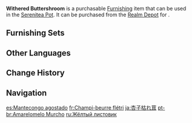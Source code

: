{{Furnishing Infobox
|id             = 372451
|image          = Item Withered Buttershroom.png
|category       = Landform
|subcategory    = Large Shrub
|quality        = 2
|adeptal_energy = 10
|load           = 35
|reduced_load   = 24
|description    = Mushrooms with broad caps that are known to take on their vivid "buttery" color under the sunlight. Their unique patterns cause them to resemble withered leaves, hence the name. Though their unique colors are quite similar to that of certain herbs, this type of mushroom lacks any special medicinal properties, and in fact is poisonous to some degree. Do not eat them!
|blueprint      = 
|source1        = [[Realm Depot]]
|source2        = 
|source3        = 
|source4        = 
|source5        = 
}}

'''Withered Buttershroom''' is a purchasable [[Furnishing]] item that can be used in the [[Serenitea Pot]]. It can be purchased from the [[Realm Depot]] for {{Item|Realm Currency|30|x=40}}.

==Furnishing Sets==
{{Craft Usage|type=Furnishing Set}}

==Other Languages==
{{Other Languages
|en      = Withered Buttershroom
|zhs     = 杏黄枯叶菇
|zhs_rm  = Xìnghuáng Kūyè-gū
|zht     = 杏黃枯葉菇
|zht_rm  = Xìnghuáng Kūyè-gū
|zh_tl   = 
|ja      = 杏子枯れ茸
|ja_rm   = Anzu Kare-take
|ja_tl   = Withered Apricot Mushroom
|ko      = 살구색 가랑잎 버섯
|ko_rm   = Salgusaek Garangip Beoseot
|ko_tl   = Apricot Fallen Leaves Mushroom
|es      = Mantecongo agostado
|es_tl   = Withered Butterfungus
|es_note = {{es|Mantecongo}} is a {{w|portmanteau}} of {{es|manteca''/''mantequilla|butter}} and {{es|hongo|fungus.}}
|fr      = Champi-beurre flétri
|fr_tl   = Withered Mushbutter
|ru      = Жёлтый листовик
|ru_tl   = Yellow Leafshroom
|th      = เห็ดใบไม้แห้งสีส้ม
|th_rm   = 
|th_tl   = 
|vi      = Nấm Vàng Ngân Hạnh
|vi_tl   = 
|de      = Aprikosengelber Dorrlaubpilz
|de_tl   = Apricot-yellow Witherleaf Mushroom
|id      = Buttershroom Layu
|id_tl   = Withered Buttershroom
|pt      = Amarelomelo Murcho
|pt_tl   = 
|tr      = Solgun Teremantar
|tr_tl   = 
|it      = Burrofungo grinzoso
|it_tl   = 
}}

==Change History==
{{Change History|3.0}}

==Navigation==
{{Furnishing Navbox|exterior}}

[[es:Mantecongo agostado]]
[[fr:Champi-beurre flétri]]
[[ja:杏子枯れ茸]]
[[pt-br:Amarelomelo Murcho]]
[[ru:Жёлтый листовик]]